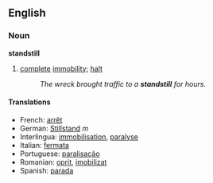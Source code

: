 ==English==
===Noun===
'''standstill'''
# [[complete]] [[immobility]]; [[halt]]
#: ''The wreck brought traffic to a '''standstill''' for hours.''

====Translations====
*French: [[arrêt]] 
*German: [[Stillstand]] ''m''
*Interlingua: [[immobilisation]], [[paralyse]] 
*Italian: [[fermata]] 
*Portuguese: [[paralisação]] 
*Romanian: [[oprit]], [[imobilizat]]
*Spanish: [[parada]]